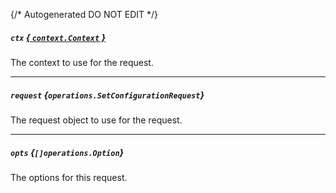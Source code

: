 {/* Autogenerated DO NOT EDIT  */}

##### `ctx` [*{ `context.Context` }*](https://pkg.go.dev/context#Context)
The context to use for the request.

---
##### `request` *{`operations.SetConfigurationRequest`}*
The request object to use for the request.

<Collapsible openLabel={Labels.showProperties} closeLabel={Labels.hideProperties}>
  <SetConfigurationRequest />
</Collapsible>

---
##### `opts` *{`[]operations.Option`}*
The options for this request.

